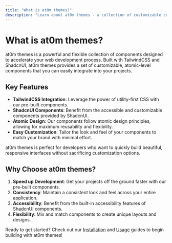```yaml
---
title: "What is at0m themes?"
description: "Learn about at0m themes - a collection of customizable components using TailwindCSS and ShadcnUI"
---
```


# What is at0m themes?

at0m themes is a powerful and flexible collection of components designed to accelerate your web development process. Built with TailwindCSS and ShadcnUI, at0m themes provides a set of customizable, atomic-level components that you can easily integrate into your projects.

## Key Features

- **TailwindCSS Integration**: Leverage the power of utility-first CSS with our pre-built components.
- **ShadcnUI Components**: Benefit from the accessible and customizable components provided by ShadcnUI.
- **Atomic Design**: Our components follow atomic design principles, allowing for maximum reusability and flexibility.
- **Easy Customization**: Tailor the look and feel of your components to match your brand with minimal effort.

at0m themes is perfect for developers who want to quickly build beautiful, responsive interfaces without sacrificing customization options.

## Why Choose at0m themes?

1. **Speed up Development**: Get your projects off the ground faster with our pre-built components.
2. **Consistency**: Maintain a consistent look and feel across your entire application.
3. **Accessibility**: Benefit from the built-in accessibility features of ShadcnUI components.
4. **Flexibility**: Mix and match components to create unique layouts and designs.

Ready to get started? Check out our [Installation](/installation) and [Usage](/usage) guides to begin building with at0m themes!